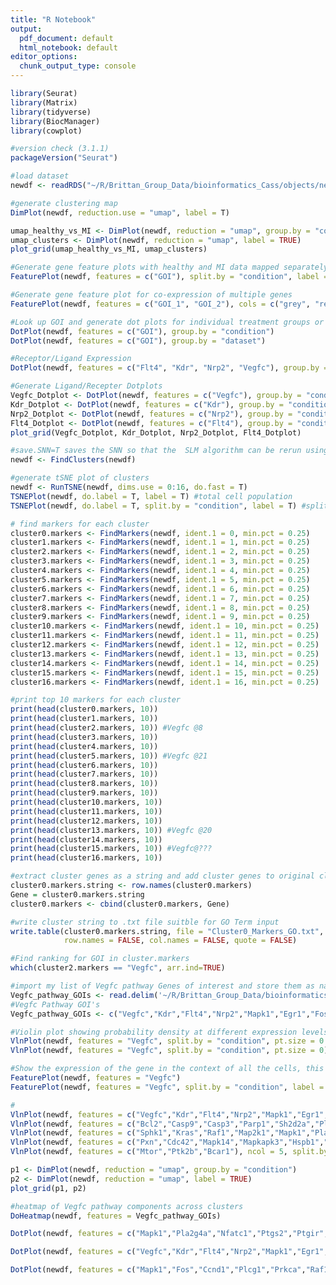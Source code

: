 ---
title: "R Notebook"
output:
  pdf_document: default
  html_notebook: default
editor_options: 
  chunk_output_type: console
---

```{r}
library(Seurat)
library(Matrix)
library(tidyverse)
library(BiocManager)
library(cowplot)
```

```{r}
#version check (3.1.1)
packageVersion("Seurat")
```

```{r}
#load dataset
newdf <- readRDS("~/R/Brittan_Group_Data/bioinformatics_Cass/objects/new.endothelial.heart_Cass_May2019.rds")
```

```{r}
#generate clustering map
DimPlot(newdf, reduction.use = "umap", label = T)
```

```{r}
umap_healthy_vs_MI <- DimPlot(newdf, reduction = "umap", group.by = "condition")
umap_clusters <- DimPlot(newdf, reduction = "umap", label = TRUE)
plot_grid(umap_healthy_vs_MI, umap_clusters)
```

```{r}
#Generate gene feature plots with healthy and MI data mapped separately.
FeaturePlot(newdf, features = c("GOI"), split.by = "condition", label = T)
```

```{r}
#Generate gene feature plot for co-expression of multiple genes
FeaturePlot(newdf, features = c("GOI_1", "GOI_2"), cols = c("grey", "red", "blue"), split.by = "condition", label = T, blend = TRUE)
```

```{r}
#Look up GOI and generate dot plots for individual treatment groups or datasets
DotPlot(newdf, features = c("GOI"), group.by = "condition")
DotPlot(newdf, features = c("GOI"), group.by = "dataset")

#Receptor/Ligand Expression
DotPlot(newdf, features = c("Flt4", "Kdr", "Nrp2", "Vegfc"), group.by = "condition", dot.scale = 30)
```

```{r}
#Generate Ligand/Recepter Dotplots
Vegfc_Dotplot <- DotPlot(newdf, features = c("Vegfc"), group.by = "condition")
Kdr_Dotplot <- DotPlot(newdf, features = c("Kdr"), group.by = "condition")
Nrp2_Dotplot <- DotPlot(newdf, features = c("Nrp2"), group.by = "condition")
Flt4_Dotplot <- DotPlot(newdf, features = c("Flt4"), group.by = "condition")
plot_grid(Vegfc_Dotplot, Kdr_Dotplot, Nrp2_Dotplot, Flt4_Dotplot)
```

```{r}
#save.SNN=T saves the SNN so that the  SLM algorithm can be rerun using the same graph, but with a different resolution value (see docs for full details)
newdf <- FindClusters(newdf)
```

```{r}
#generate tSNE plot of clusters
newdf <- RunTSNE(newdf, dims.use = 0:16, do.fast = T)
TSNEPlot(newdf, do.label = T, label = T) #total cell population
TSNEPlot(newdf, do.label = T, split.by = "condition", label = T) #split tSNE by Healthy vs. MI
```

```{r}
# find markers for each cluster 
cluster0.markers <- FindMarkers(newdf, ident.1 = 0, min.pct = 0.25)
cluster1.markers <- FindMarkers(newdf, ident.1 = 1, min.pct = 0.25)
cluster2.markers <- FindMarkers(newdf, ident.1 = 2, min.pct = 0.25)
cluster3.markers <- FindMarkers(newdf, ident.1 = 3, min.pct = 0.25)
cluster4.markers <- FindMarkers(newdf, ident.1 = 4, min.pct = 0.25)
cluster5.markers <- FindMarkers(newdf, ident.1 = 5, min.pct = 0.25)
cluster6.markers <- FindMarkers(newdf, ident.1 = 6, min.pct = 0.25)
cluster7.markers <- FindMarkers(newdf, ident.1 = 7, min.pct = 0.25)
cluster8.markers <- FindMarkers(newdf, ident.1 = 8, min.pct = 0.25)
cluster9.markers <- FindMarkers(newdf, ident.1 = 9, min.pct = 0.25)
cluster10.markers <- FindMarkers(newdf, ident.1 = 10, min.pct = 0.25)
cluster11.markers <- FindMarkers(newdf, ident.1 = 11, min.pct = 0.25)
cluster12.markers <- FindMarkers(newdf, ident.1 = 12, min.pct = 0.25)
cluster13.markers <- FindMarkers(newdf, ident.1 = 13, min.pct = 0.25)
cluster14.markers <- FindMarkers(newdf, ident.1 = 14, min.pct = 0.25)
cluster15.markers <- FindMarkers(newdf, ident.1 = 15, min.pct = 0.25)
cluster16.markers <- FindMarkers(newdf, ident.1 = 16, min.pct = 0.25)
```

```{r}
#print top 10 markers for each cluster
print(head(cluster0.markers, 10))
print(head(cluster1.markers, 10))
print(head(cluster2.markers, 10)) #Vegfc @8
print(head(cluster3.markers, 10)) 
print(head(cluster4.markers, 10))
print(head(cluster5.markers, 10)) #Vegfc @21
print(head(cluster6.markers, 10)) 
print(head(cluster7.markers, 10))
print(head(cluster8.markers, 10))
print(head(cluster9.markers, 10))
print(head(cluster10.markers, 10))
print(head(cluster11.markers, 10))
print(head(cluster12.markers, 10))
print(head(cluster13.markers, 10)) #Vegfc @20
print(head(cluster14.markers, 10))
print(head(cluster15.markers, 10)) #Vegfc@???
print(head(cluster16.markers, 10))
```

```{r}
#extract cluster genes as a string and add cluster genes to original cluster markers as column named "Gene"
cluster0.markers.string <- row.names(cluster0.markers)
Gene = cluster0.markers.string
cluster0.markers <- cbind(cluster0.markers, Gene)

#write cluster string to .txt file suitble for GO Term input
write.table(cluster0.markers.string, file = "Cluster0_Markers_GO.txt", sep = "\n",
            row.names = FALSE, col.names = FALSE, quote = FALSE)
```

```{r}
#Find ranking for GOI in cluster.markers
which(cluster2.markers == "Vegfc", arr.ind=TRUE)
```

```{r}
#import my list of Vegfc pathway Genes of interest and store them as named variable data.frame
Vegfc_pathway_GOIs <- read.delim('~/R/Brittan_Group_Data/bioinformatics_Cass/objects/Vegfc_Pathway_GOIs.txt', sep="\t")
#Vegfc Pathway GOI's
Vegfc_pathway_GOIs <- c("Vegfc","Kdr","Flt4","Nrp2","Mapk1","Egr1","Fos","Ccnd1","Pik3ca","Akt1","Bcl2","Casp9","Casp3","Parp1","Sh2d2a","Plcg1","Shc2","Dag1","Itpr3","Prkca","Sphk1","Kras","Raf1",	"Map2k1","Mapk1","Pla2g4a","Nfatc1","Ptgs2","Ptgir","Ptk2","Pxn","Cdc42","Mapk14","Mapkapk3","Hspb1","Src","Rac1","Nos3","Akt1","Bad","Mtor","Ptk2b","Bcar1")
```

```{r}
#Violin plot showing probability density at different expression levels of the Vegfc for each cluster Healthy vs MI.
VlnPlot(newdf, features = "Vegfc", split.by = "condition", pt.size = 0.25)
VlnPlot(newdf, features = "Vegfc", split.by = "condition", pt.size = 0) # no points
```

```{r}
#Show the expression of the gene in the context of all the cells, this helps validate the specificity of the marker or the quality of the clustering.
FeaturePlot(newdf, features = "Vegfc")
FeaturePlot(newdf, features = "Vegfc", split.by = "condition", label = T) #split by Healthy vs MI
```

```{r}
#
VlnPlot(newdf, features = c("Vegfc","Kdr","Flt4","Nrp2","Mapk1","Egr1","Fos","Ccnd1","Pik3ca","Akt1"), ncol = 5, split.by = "condition", pt.size = 0)
VlnPlot(newdf, features = c("Bcl2","Casp9","Casp3","Parp1","Sh2d2a","Plcg1","Shc2","Dag1","Itpr3","Prkca"), ncol = 5, split.by = "condition", pt.size = 0)
VlnPlot(newdf, features = c("Sphk1","Kras","Raf1","Map2k1","Mapk1","Pla2g4a","Nfatc1","Ptgs2","Ptgir","Ptk2"), ncol = 5, split.by = "condition", pt.size = 0)
VlnPlot(newdf, features = c("Pxn","Cdc42","Mapk14","Mapkapk3","Hspb1","Src","Rac1","Nos3","Akt1","Bad"), ncol = 5, split.by = "condition", pt.size = 0)
VlnPlot(newdf, features = c("Mtor","Ptk2b","Bcar1"), ncol = 5, split.by = "condition", pt.size = 0)
```

```{r}
p1 <- DimPlot(newdf, reduction = "umap", group.by = "condition")
p2 <- DimPlot(newdf, reduction = "umap", label = TRUE)
plot_grid(p1, p2)
```

```{r}
#heatmap of Vegfc pathway components across clusters
DoHeatmap(newdf, features = Vegfc_pathway_GOIs)
```

```{r}
DotPlot(newdf, features = c("Mapk1","Pla2g4a","Nfatc1","Ptgs2","Ptgir","Ptk2","Pxn","Cdc42","Mapk14","Mapkapk3","Hspb1","Src","Rac1","Nos3","Akt1","Bad","Mtor","Ptk2b","Bcar1"), group.by = "condition")
```

```{r}
DotPlot(newdf, features = c("Vegfc","Kdr","Flt4","Nrp2","Mapk1","Egr1","Fos","Ccnd1","Pik3ca","Akt1","Bcl2","Casp9","Casp3","Parp1","Sh2d2a","Plcg1","Shc2","Dag1","Itpr3","Prkca","Sphk1","Kras","Raf1","Map2k1"), group.by = "condition")
```

```{r}
DotPlot(newdf, features = c("Mapk1","Fos","Ccnd1","Plcg1","Prkca","Raf1","Map2k1","Ptk2","Pxn","Cdc42","Mapk14","Rac1","Bad","Mtor","Bcar1","Kdr","Flt4","Nrp2","Vegfc"), group.by = "condition")
```